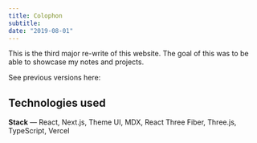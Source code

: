 ```yaml
---
title: Colophon
subtitle:
date: "2019-08-01"
---
```


This is the third major re-write of this website. The goal of this was to be able to showcase my notes and projects.

See previous versions here:

## Technologies used

**Stack** — React, Next.js, Theme UI, MDX, React Three Fiber, Three.js, TypeScript, Vercel
